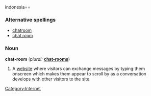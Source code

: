 indonesia==

===Alternative spellings===
* [[chatroom]]
* [[chat room]]

===Noun===
'''chat-room'''  (''plural:'' '''[[chat-rooms]]''')

# A [[website]] where visitors can exchange messages by typing them onscreen which makes them appear to scroll by as a conversation develops with other visitors to the site.

[[Category:Internet]]